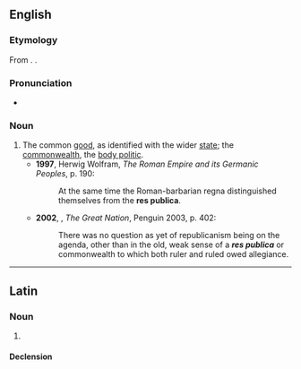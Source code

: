 {{also|respublica}}

==English==
{{wikipedia|lang=en}}

===Etymology===
From {{bor|en|la|rēs pūblica}}. {{doublet|en|republic}}.

===Pronunciation===
* {{a|UK}} {{IPA|en|/ɹeɪz ˈpʊblɪkə/}}

===Noun===
{{en-noun|-|head=res publica}}

# The common [[good]], as identified with the wider [[state]]; the [[commonwealth]], the [[body politic]].
#* '''1997''', Herwig Wolfram, ''The Roman Empire and its Germanic Peoples'', p. 190:
#*: At the same time the Roman-barbarian regna distinguished themselves from the '''res publica'''.
#* '''2002''', {{w|Colin Jones (historian)|Colin Jones}}, ''The Great Nation'', Penguin 2003, p. 402:
#*: There was no question as yet of republicanism being on the agenda, other than in the old, weak sense of a '''''res publica''''' or commonwealth to which both ruler and ruled owed allegiance.

----

==Latin==

===Noun===
{{la-noun|[[rēs]]<5> [[publicus|pūblica]]<+>}}

# {{alternative form of|la|rēspūblica}}

====Declension====
{{la-ndecl|rēs<5> pūblica<+>}}